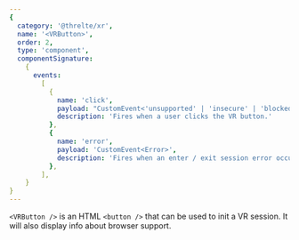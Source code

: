 ```yaml
---
{
  category: '@threlte/xr',
  name: '<VRButton>',
  order: 2,
  type: 'component',
  componentSignature:
    {
      events:
        [
          {
            name: 'click',
            payload: "CustomEvent<'unsupported' | 'insecure' | 'blocked' | 'supported'>",
            description: 'Fires when a user clicks the VR button.'
          },
          {
            name: 'error',
            payload: 'CustomEvent<Error>',
            description: 'Fires when an enter / exit session error occurs.'
          },
        ],
    }
}
---
```


`<VRButton />` is an HTML `<button />` that can be used to init a VR session. It will also display info about browser support.
